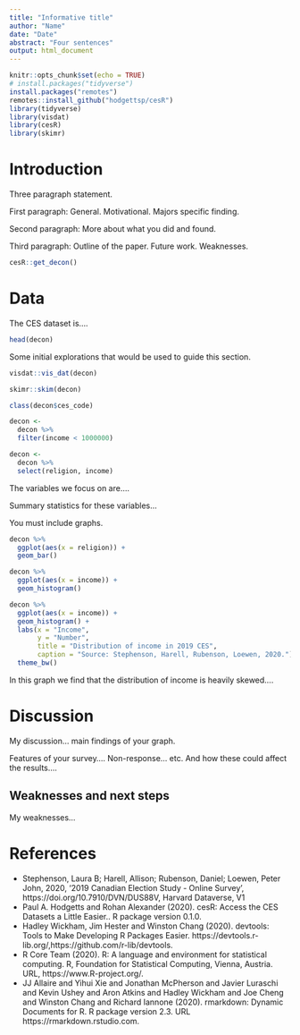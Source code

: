 ```yaml
---
title: "Informative title"
author: "Name"
date: "Date"
abstract: "Four sentences"
output: html_document
---
```


```r
knitr::opts_chunk$set(echo = TRUE)
# install.packages("tidyverse")
install.packages("remotes")
remotes::install_github("hodgettsp/cesR")
library(tidyverse)
library(visdat)
library(cesR)
library(skimr)
```

# Introduction

Three paragraph statement.

First paragraph: General. Motivational. Majors specific finding. 

Second paragraph: More about what you did and found.

Third paragraph: Outline of the paper. Future work. Weaknesses.


```r
cesR::get_decon()
```

# Data

The CES dataset is....

```r
head(decon)
```
Some initial explorations that would be used to guide this section.

```r
visdat::vis_dat(decon)

skimr::skim(decon)

class(decon$ces_code)

decon <- 
  decon %>% 
  filter(income < 1000000)

decon <- 
  decon %>% 
  select(religion, income)
```


The variables we focus on are....

Summary statistics for these variables...

You must include graphs.


```r
decon %>% 
  ggplot(aes(x = religion)) +
  geom_bar()
```


```r
decon %>% 
  ggplot(aes(x = income)) +
  geom_histogram()
```



```r
decon %>% 
  ggplot(aes(x = income)) +
  geom_histogram() +
  labs(x = "Income",
       y = "Number",
       title = "Distribution of income in 2019 CES",
       caption = "Source: Stephenson, Harell, Rubenson, Loewen, 2020.") +
  theme_bw()
```

In this graph we find that the distribution of income is heavily skewed....




# Discussion

My discussion... main findings of your graph.


Features of your survey.... Non-response... etc. And how these could affect the results....




## Weaknesses and next steps

My weaknesses...






# References

- Stephenson, Laura B; Harell, Allison; Rubenson, Daniel; Loewen, Peter John, 2020, '2019 Canadian Election Study - Online Survey', https://doi.org/10.7910/DVN/DUS88V, Harvard Dataverse, V1
- Paul A. Hodgetts and Rohan Alexander (2020). cesR: Access the CES Datasets a Little Easier.. R package version 0.1.0.
-  Hadley Wickham, Jim Hester and Winston Chang (2020). devtools: Tools to Make Developing R Packages Easier. https://devtools.r-lib.org/,https://github.com/r-lib/devtools.
- R Core Team (2020). R: A language and environment for statistical computing. R, Foundation for Statistical Computing, Vienna, Austria. URL, https://www.R-project.org/.
- JJ Allaire and Yihui Xie and Jonathan McPherson and Javier Luraschi and Kevin Ushey and Aron Atkins and Hadley Wickham and Joe Cheng and Winston Chang and Richard Iannone (2020). rmarkdown: Dynamic Documents for R. R package version 2.3. URL https://rmarkdown.rstudio.com.




